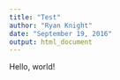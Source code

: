 ```yaml
---
title: "Test"
author: "Ryan Knight"
date: "September 19, 2016"
output: html_document
---
```


Hello, world!
